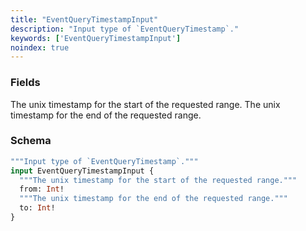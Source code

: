 ```yaml
---
title: "EventQueryTimestampInput"
description: "Input type of `EventQueryTimestamp`."
keywords: ['EventQueryTimestampInput']
noindex: true
---
```


### Fields

<ResponseField name="from" type="Int!" required>
  The unix timestamp for the start of the requested range.
</ResponseField>

<ResponseField name="to" type="Int!" required>
  The unix timestamp for the end of the requested range.
</ResponseField>

### Schema


```graphql 
"""Input type of `EventQueryTimestamp`."""
input EventQueryTimestampInput {
  """The unix timestamp for the start of the requested range."""
  from: Int!
  """The unix timestamp for the end of the requested range."""
  to: Int!
}
```
